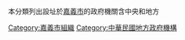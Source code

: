 本分類列出設址於[[嘉義市|嘉義市]]的政府機關含中央和地方



[[Category:嘉義市組織|Category:嘉義市組織]]
[[Category:中華民國地方政府機構|Category:中華民國地方政府機構]]